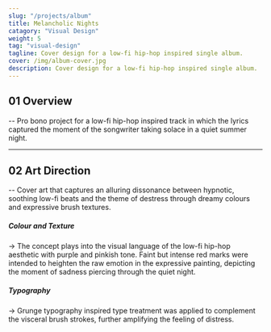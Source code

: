 ```yaml
---
slug: "/projects/album"
title: Melancholic Nights
catagory: "Visual Design"
weight: 5
tag: "visual-design"
tagline: Cover design for a low-fi hip-hop inspired single album.
cover: /img/album-cover.jpg
description: Cover design for a low-fi hip-hop inspired single album.
---
```


## 01 Overview

-- Pro bono project for a low-fi hip-hop inspired track in which the lyrics captured the moment of the songwriter taking solace in a quiet summer night.

<ProjectInfo>
  <ProjectInfoItem fieldName="My Role" value="Visual Design" />
  <ProjectInfoItem fieldName="Project Scope" value="Pro Bono Project" />
  <ProjectInfoItem fieldName="Tools" value="Photoshop" />
  <ProjectInfoItem fieldName="Team" value="Alvin Leung" />
</ProjectInfo>

---

## 02 Art Direction

-- Cover art that captures an alluring dissonance between hypnotic, soothing low-fi beats and the theme of destress through dreamy colours and expressive brush textures.

<FullImage src="/img/album/texture.jpg" alt="Application - apple music" />

##### Colour and Texture

-> The concept plays into the visual language of the low-fi hip-hop aesthetic with purple and pinkish tone. Faint but intense red marks were intended to heighten the raw emotion in the expressive painting, depicting the moment of sadness piercing through the quiet night.

<FullImage src="/img/album/typography.jpg" alt="Application - apple music" />

##### Typography

-> Grunge typography inspired type treatment was applied to complement the visceral brush strokes, further amplifying the feeling of distress.

<FullImage
  src="/img/album/apple-music.jpg"
  alt="Application - apple music"
  caption="Album art application on apple music"
/>
